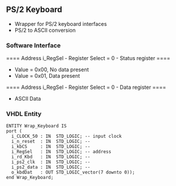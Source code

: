 == PS/2 Keyboard ==

* Wrapper for PS/2 keyboard interfaces
* PS/2 to ASCII conversion

=== Software Interface ===

==== Address i_RegSel - Register Select = 0  - Status register ====

* Value = 0x00, No data present
* Value = 0x01, Data present

==== Address i_RegSel - Register Select = 0  - Data register ====

* ASCII Data

=== VHDL Entity ===

<pre>
ENTITY Wrap_Keyboard IS
port (
  i_CLOCK_50 : IN  STD_LOGIC; -- input clock
  i_n_reset  : IN  STD_LOGIC; -- 
  i_kbCS     : IN  STD_LOGIC; -- 
  i_RegSel   : IN  STD_LOGIC; -- address
  i_rd_Kbd   : IN  STD_LOGIC; --
  i_ps2_clk  : IN  STD_LOGIC; --
  i_ps2_data : IN  STD_LOGIC; --
  o_kbdDat   : OUT STD_LOGIC_vector(7 downto 0));
end Wrap_Keyboard;
</pre>
